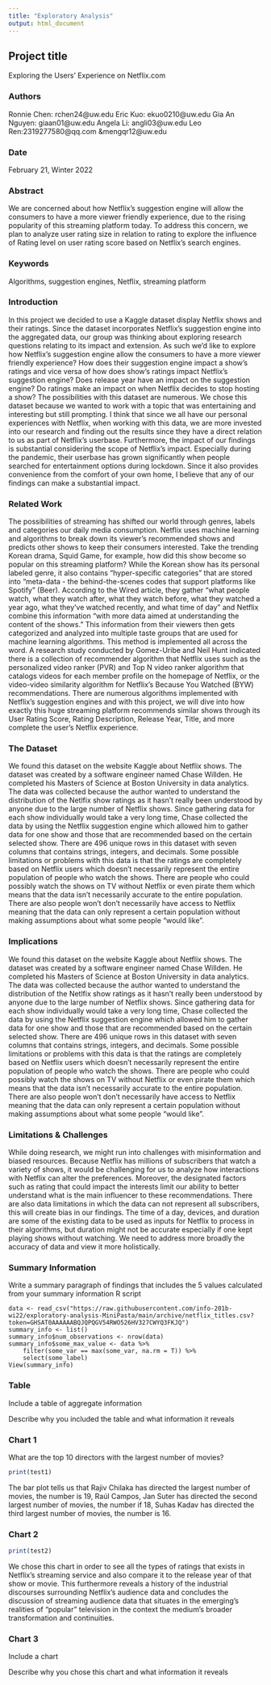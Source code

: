 ```yaml
---
title: "Exploratory Analysis"
output: html_document
---
```


## Project title
Exploring the Users' Experience on Netflix.com

### Authors

Ronnie Chen: rchen24@uw.edu
Eric Kuo: ekuo0210@uw.edu
Gia An Nguyen: giaan01@uw.edu 
Angela Li: angli03@uw.edu 
Leo Ren:2319277580@qq.com &mengqr12@uw.edu

### Date

February 21, Winter 2022

### Abstract

We are concerned about how Netflix’s suggestion engine will allow the consumers to have a more viewer friendly experience, due to the rising popularity of this streaming platform today. To address this concern, we plan to analyze user rating size in relation to rating to explore the influence of Rating level on user rating score based on Netflix's search engines.

### Keywords

Algorithms, suggestion engines, Netflix, streaming platform

### Introduction  

In this project we decided to use a Kaggle dataset display Netflix shows and their ratings. Since the dataset incorporates Netflix’s suggestion engine into the aggregated data, our group was thinking about exploring research questions relating to its impact and extension. As such we’d like to explore how Netflix’s suggestion engine allow the consumers to have a more viewer friendly experience? How does their suggestion engine impact a show’s ratings and vice versa of how does show’s ratings impact Netflix’s suggestion engine? Does release year have an impact on the suggestion engine? Do ratings make an impact on when Netflix decides to stop hosting a show? The possibilities with this dataset are numerous. We chose this dataset because we wanted to work with a topic that was entertaining and interesting but still prompting. I think that since we all have our personal experiences with Netflix, when working with this data, we are more invested into our research and finding out the results since they have a direct relation to us as part of Netflix’s userbase. Furthermore, the impact of our findings is substantial considering the scope of Netflix’s impact. Especially during the pandemic, their userbase has grown significantly when people searched for entertainment options during lockdown. Since it also provides convenience from the comfort of your own home, I believe that any of our findings can make a substantial impact.

### Related Work  

The possibilities of streaming has shifted our world through genres, labels and categories our daily media consumption. Netflix uses machine learning and algorithms to break down its viewer's recommended shows and predicts other shows to keep their consumers interested. Take the trending Korean drama, Squid Game, for example, how did this show become so popular on this streaming platform? While the Korean show has its personal labeled genre, it also contains "hyper-specific categories" that are stored into "meta-data - the behind-the-scenes codes that support platforms like Spotify" (Beer). According to the Wired article, they gather "what people watch, what they watch after, what they watch before, what they watched a year ago, what they've watched recently, and what time of day" and Netflix combine this information "with more data aimed at understanding the content of the shows." This information from their viewers then gets categorized and analyzed into multiple taste groups that are used for machine learning algorithms. This method is implemented all across the word. A research study conducted by Gomez-Uribe and Neil Hunt indicated there is a collection of recommender algorithm that Netflix uses such as the personalized video ranker (PVR) and Top N video ranker algorithm that catalogs videos for each member profile on the homepage of Netflix, or the video-video similarity algorithm for Netflix's Because You Watched (BYW) recommendations. There are numerous algorithms implemented with Netflix's suggestion engines and with this project, we will dive into how exactly this huge streaming platform recommends similar shows through its User Rating Score, Rating Description, Release Year, Title, and more complete the user's Netflix experience.

### The Dataset

We found this dataset on the website Kaggle about Netflix shows. The dataset was created by a software engineer named Chase Willden. He completed his Masters of Science at Boston University in data analytics. The data was collected because the author wanted to understand the distribution of the Netlfix show ratings as it hasn't really been understood by anyone due to the large number of Netflix shows. Since gathering data for each show individually would take a very long time, Chase collected the data by using the Netflix suggestion engine which allowed him to gather data for one show and those that are recommended based on the certain selected show. There are 496 unique rows in this dataset with seven columns that contains strings, integers, and decimals. Some possible limitations or problems with this data is that the ratings are completely based on Netflix users which doesn't necessarily represent the entire population of people who watch the shows. There are people who could possibly watch the shows on TV without Netflix or even pirate them which means that the data isn't necessarily accurate to the entire population. There are also people won't don't necessarily have access to Netflix meaning that the data can only represent a certain population without making assumptions about what some people "would like".

### Implications

We found this dataset on the website Kaggle about Netflix shows. The dataset was created by a software engineer named Chase Willden. He completed his Masters of Science at Boston University in data analytics. The data was collected because the author wanted to understand the distribution of the Netlfix show ratings as it hasn't really been understood by anyone due to the large number of Netflix shows. Since gathering data for each show individually would take a very long time, Chase collected the data by using the Netflix suggestion engine which allowed him to gather data for one show and those that are recommended based on the certain selected show. There are 496 unique rows in this dataset with seven columns that contains strings, integers, and decimals. Some possible limitations or problems with this data is that the ratings are completely based on Netflix users which doesn't necessarily represent the entire population of people who watch the shows. There are people who could possibly watch the shows on TV without Netflix or even pirate them which means that the data isn't necessarily accurate to the entire population. There are also people won't don't necessarily have access to Netflix meaning that the data can only represent a certain population without making assumptions about what some people "would like".

### Limitations & Challenges

While doing research, we might run into challenges with misinformation and biased resources. Because Netflix has millions of subscribers that watch a variety of shows, it would be challenging for us to analyze how interactions with Netflix can alter the preferences. Moreover, the designated factors such as rating that could impact the interests limit our ability to better understand what is the main influencer to these recommendations. There are also data limitations in which the data can not represent all subscribers, this will create bias in our findings. The time of a day, devices, and duration are some of the existing data to be used as inputs for Netflix to process in their algorithms, but duration might not be accurate especially if one kept playing shows without watching. We need to address more broadly the accuracy of data and view it more holistically.

### Summary Information

Write a summary paragraph of findings that includes the 5 values calculated from your summary information R script

```
data <- read_csv("https://raw.githubusercontent.com/info-201b-wi22/exploratory-analysis-MiniPasta/main/archive/netflix_titles.csv?token=GHSAT0AAAAAABQJQPQGV54RWO526HV327CWYQ3FKJQ")
summary_info <- list()
summary_info$num_observations <- nrow(data)
summary_info$some_max_value <- data %>%
    filter(some_var == max(some_var, na.rm = T)) %>%
    select(some_label)
View(summary_info)
```


### Table

Include a table of aggregate information

Describe why you included the table and what information it reveals

### Chart 1
What are the top 10 directors with the largest number of movies?
```r
print(test1)
```
The bar plot tells us that Rajiv Chilaka has directed the largest number of movies, the number is 19, Raúl Campos, Jan Suter has directed the second largest number of movies, the number if 18, Suhas Kadav has directed the third largest number of movies, the number is 16.



### Chart 2

```r
print(test2)
```

We chose this chart in order to  see all the types of ratings that exists in Netflix's streaming service and also compare it to the release year of that show or movie. This furthermore reveals a history of the industrial discourses surrounding Netflix's audience data and concludes the discussion of streaming audience data that situates in the emerging's realities of "popular" television in the context the medium's broader transformation and continuities.

### Chart 3

Include a chart

Describe why you chose this chart and what information it reveals
